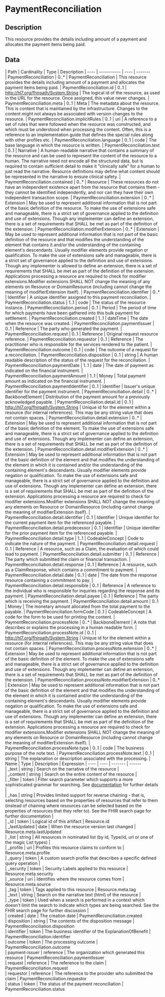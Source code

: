 
  # PaymentReconciliation
 ## Description 
 This resource provides the details including amount of a payment and allocates the payment items being paid. 

  ## Data
  <Tabs> <TabItem value="structure" label="Structure">
   | Path | Cardinality | Type | Description
  | ---- | ----------- | ---- | -------  
 | PaymentReconciliation | 0..* | PaymentReconciliation | This resource provides the details including amount of a payment and allocates the payment items being paid. 
 | PaymentReconciliation.id | 0..1 | http://hl7.org/fhirpath/System.String | The logical id of the resource, as used in the URL for the resource. Once assigned, this value never changes. 
 | PaymentReconciliation.meta | 0..1 | Meta | The metadata about the resource. This is content that is maintained by the infrastructure. Changes to the content might not always be associated with version changes to the resource. 
 | PaymentReconciliation.implicitRules | 0..1 | uri | A reference to a set of rules that were followed when the resource was constructed, and which must be understood when processing the content. Often, this is a reference to an implementation guide that defines the special rules along with other profiles etc. 
 | PaymentReconciliation.language | 0..1 | code | The base language in which the resource is written. 
 | PaymentReconciliation.text | 0..1 | Narrative | A human-readable narrative that contains a summary of the resource and can be used to represent the content of the resource to a human. The narrative need not encode all the structured data, but is required to contain sufficient detail to make it "clinically safe" for a human to just read the narrative. Resource definitions may define what content should be represented in the narrative to ensure clinical safety. 
 | PaymentReconciliation.contained | 0..* | Resource | These resources do not have an independent existence apart from the resource that contains them - they cannot be identified independently, and nor can they have their own independent transaction scope. 
 | PaymentReconciliation.extension | 0..* | Extension | May be used to represent additional information that is not part of the basic definition of the resource. To make the use of extensions safe and manageable, there is a strict set of governance  applied to the definition and use of extensions. Though any implementer can define an extension, there is a set of requirements that SHALL be met as part of the definition of the extension. 
 | PaymentReconciliation.modifierExtension | 0..* | Extension | May be used to represent additional information that is not part of the basic definition of the resource and that modifies the understanding of the element that contains it and/or the understanding of the containing element's descendants. Usually modifier elements provide negation or qualification. To make the use of extensions safe and manageable, there is a strict set of governance applied to the definition and use of extensions. Though any implementer is allowed to define an extension, there is a set of requirements that SHALL be met as part of the definition of the extension. Applications processing a resource are required to check for modifier extensions.Modifier extensions SHALL NOT change the meaning of any elements on Resource or DomainResource (including cannot change the meaning of modifierExtension itself). 
 | PaymentReconciliation.identifier | 0..* | Identifier | A unique identifier assigned to this payment reconciliation. 
 | PaymentReconciliation.status | 1..1 | code | The status of the resource instance. 
 | PaymentReconciliation.period | 0..1 | Period | The period of time for which payments have been gathered into this bulk payment for settlement. 
 | PaymentReconciliation.created | 1..1 | dateTime | The date when the resource was created. 
 | PaymentReconciliation.paymentIssuer | 0..1 | Reference | The party who generated the payment. 
 | PaymentReconciliation.request | 0..1 | Reference | Original request resource reference. 
 | PaymentReconciliation.requestor | 0..1 | Reference | The practitioner who is responsible for the services rendered to the patient. 
 | PaymentReconciliation.outcome | 0..1 | code | The outcome of a request for a reconciliation. 
 | PaymentReconciliation.disposition | 0..1 | string | A human readable description of the status of the request for the reconciliation. 
 | PaymentReconciliation.paymentDate | 1..1 | date | The date of payment as indicated on the financial instrument. 
 | PaymentReconciliation.paymentAmount | 1..1 | Money | Total payment amount as indicated on the financial instrument. 
 | PaymentReconciliation.paymentIdentifier | 0..1 | Identifier | Issuer's unique identifier for the payment instrument. 
 | PaymentReconciliation.detail | 0..* | BackboneElement | Distribution of the payment amount for a previously acknowledged payable. 
 | PaymentReconciliation.detail.id | 0..1 | http://hl7.org/fhirpath/System.String | Unique id for the element within a resource (for internal references). This may be any string value that does not contain spaces. 
 | PaymentReconciliation.detail.extension | 0..* | Extension | May be used to represent additional information that is not part of the basic definition of the element. To make the use of extensions safe and manageable, there is a strict set of governance  applied to the definition and use of extensions. Though any implementer can define an extension, there is a set of requirements that SHALL be met as part of the definition of the extension. 
 | PaymentReconciliation.detail.modifierExtension | 0..* | Extension | May be used to represent additional information that is not part of the basic definition of the element and that modifies the understanding of the element in which it is contained and/or the understanding of the containing element's descendants. Usually modifier elements provide negation or qualification. To make the use of extensions safe and manageable, there is a strict set of governance applied to the definition and use of extensions. Though any implementer can define an extension, there is a set of requirements that SHALL be met as part of the definition of the extension. Applications processing a resource are required to check for modifier extensions.Modifier extensions SHALL NOT change the meaning of any elements on Resource or DomainResource (including cannot change the meaning of modifierExtension itself). 
 | PaymentReconciliation.detail.identifier | 0..1 | Identifier | Unique identifier for the current payment item for the referenced payable. 
 | PaymentReconciliation.detail.predecessor | 0..1 | Identifier | Unique identifier for the prior payment item for the referenced payable. 
 | PaymentReconciliation.detail.type | 1..1 | CodeableConcept | Code to indicate the nature of the payment. 
 | PaymentReconciliation.detail.request | 0..1 | Reference | A resource, such as a Claim, the evaluation of which could lead to payment. 
 | PaymentReconciliation.detail.submitter | 0..1 | Reference | The party which submitted the claim or financial transaction. 
 | PaymentReconciliation.detail.response | 0..1 | Reference | A resource, such as a ClaimResponse, which contains a commitment to payment. 
 | PaymentReconciliation.detail.date | 0..1 | date | The date from the response resource containing a commitment to pay. 
 | PaymentReconciliation.detail.responsible | 0..1 | Reference | A reference to the individual who is responsible for inquiries regarding the response and its payment. 
 | PaymentReconciliation.detail.payee | 0..1 | Reference | The party which is receiving the payment. 
 | PaymentReconciliation.detail.amount | 0..1 | Money | The monetary amount allocated from the total payment to the payable. 
 | PaymentReconciliation.formCode | 0..1 | CodeableConcept | A code for the form to be used for printing the content. 
 | PaymentReconciliation.processNote | 0..* | BackboneElement | A note that describes or explains the processing in a human readable form. 
 | PaymentReconciliation.processNote.id | 0..1 | http://hl7.org/fhirpath/System.String | Unique id for the element within a resource (for internal references). This may be any string value that does not contain spaces. 
 | PaymentReconciliation.processNote.extension | 0..* | Extension | May be used to represent additional information that is not part of the basic definition of the element. To make the use of extensions safe and manageable, there is a strict set of governance  applied to the definition and use of extensions. Though any implementer can define an extension, there is a set of requirements that SHALL be met as part of the definition of the extension. 
 | PaymentReconciliation.processNote.modifierExtension | 0..* | Extension | May be used to represent additional information that is not part of the basic definition of the element and that modifies the understanding of the element in which it is contained and/or the understanding of the containing element's descendants. Usually modifier elements provide negation or qualification. To make the use of extensions safe and manageable, there is a strict set of governance applied to the definition and use of extensions. Though any implementer can define an extension, there is a set of requirements that SHALL be met as part of the definition of the extension. Applications processing a resource are required to check for modifier extensions.Modifier extensions SHALL NOT change the meaning of any elements on Resource or DomainResource (including cannot change the meaning of modifierExtension itself). 
 | PaymentReconciliation.processNote.type | 0..1 | code | The business purpose of the note text. 
 | PaymentReconciliation.processNote.text | 0..1 | string | The explanation or description associated with the processing. 
</TabItem>
 <TabItem value="searchparameter" label="Search Parameters">
   | Name | Type | Description  | Expression 
    | ---- | ---- | ------- | ------  
 | _text | string | Search on the narrative of the resource |   
 | _content | string | Search on the entire content of the resource |   
 | _filter | token | Filter search parameter which supports a more sophisticated grammar for searching. See [documentation](search_filter.html) for further details |   
 | _has | string | Provides limited support for reverse chaining - that is, selecting resources based on the properties of resources that refer to them (instead of chaining where resources can be selected based on the properties of resources that they refer to). See the FHIR search page for further documentation |   
 | _id | token | Logical id of this artifact | Resource.id  
 | _lastUpdated | date | When the resource version last changed | Resource.meta.lastUpdated  
 | _list | string | All resources in nominated list (by id, Type/id, url or one of the magic List types) |   
 | _profile | uri | Profiles this resource claims to conform to | Resource.meta.profile  
 | _query | token | A custom search profile that describes a specific defined query operation |   
 | _security | token | Security Labels applied to this resource | Resource.meta.security  
 | _source | uri | Identifies where the resource comes from | Resource.meta.source  
 | _tag | token | Tags applied to this resource | Resource.meta.tag  
 | _text | string | Search on the narrative text (html) of the resource |   
 | _type | token | Used when a search is performed in a context which doesn't limit the search to indicate which types are being searched. See the FHIR search page for further discussion |   
 | created | date | The creation date | PaymentReconciliation.created  
 | disposition | string | The contents of the disposition message | PaymentReconciliation.disposition  
 | identifier | token | The business identifier of the ExplanationOfBenefit | PaymentReconciliation.identifier  
 | outcome | token | The processing outcome | PaymentReconciliation.outcome  
 | payment-issuer | reference | The organization which generated this resource | PaymentReconciliation.paymentIssuer  
 | request | reference | The reference to the claim | PaymentReconciliation.request  
 | requestor | reference | The reference to the provider who submitted the claim | PaymentReconciliation.requestor  
 | status | token | The status of the payment reconciliation | PaymentReconciliation.status  

</TabItem>
</Tabs>